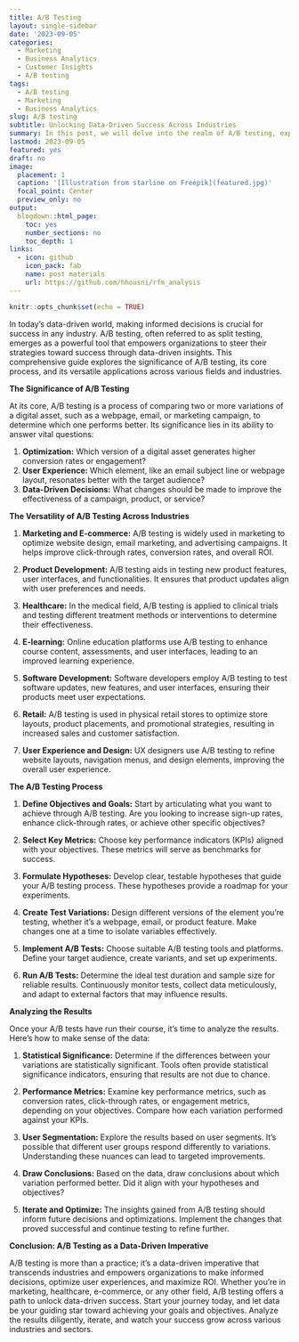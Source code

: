 ```yaml
---
title: A/B Testing
layout: single-sidebar
date: '2023-09-05'
categories:
  - Marketing
  - Business Analytics
  - Customer Insights
  - A/B testing
tags:
  - A/B testing
  - Marketing
  - Business Analytics
slug: A/B testing
subtitle: Unlocking Data-Driven Success Across Industries
summary: In this post, we will delve into the realm of A/B testing, exploring its definition and the advantages it offers.
lastmod: 2023-09-05
featured: yes
draft: no
image:
  placement: 1
  caption: '[Illustration from starline on Freepik](featured.jpg)'
  focal_point: Center
  preview_only: no
output:
  blogdown::html_page:
    toc: yes
    number_sections: no
    toc_depth: 1
links:
  - icon: github
    icon_pack: fab
    name: post materials
    url: https://github.com/hhousni/rfm_analysis
---
```



```r
knitr::opts_chunk$set(echo = TRUE)
```

In today's data-driven world, making informed decisions is crucial for success in any industry. A/B testing, often referred to as split testing, emerges as a powerful tool that empowers organizations to steer their strategies toward success through data-driven insights. This comprehensive guide explores the significance of A/B testing, its core process, and its versatile applications across various fields and industries.

**The Significance of A/B Testing**

At its core, A/B testing is a process of comparing two or more variations of a digital asset, such as a webpage, email, or marketing campaign, to determine which one performs better. Its significance lies in its ability to answer vital questions:

1. **Optimization:** Which version of a digital asset generates higher conversion rates or engagement?
2. **User Experience:** Which element, like an email subject line or webpage layout, resonates better with the target audience?
3. **Data-Driven Decisions:** What changes should be made to improve the effectiveness of a campaign, product, or service?

**The Versatility of A/B Testing Across Industries**

1. **Marketing and E-commerce:** A/B testing is widely used in marketing to optimize website design, email marketing, and advertising campaigns. It helps improve click-through rates, conversion rates, and overall ROI.

2. **Product Development:** A/B testing aids in testing new product features, user interfaces, and functionalities. It ensures that product updates align with user preferences and needs.

3. **Healthcare:** In the medical field, A/B testing is applied to clinical trials and testing different treatment methods or interventions to determine their effectiveness.

4. **E-learning:** Online education platforms use A/B testing to enhance course content, assessments, and user interfaces, leading to an improved learning experience.

5. **Software Development:** Software developers employ A/B testing to test software updates, new features, and user interfaces, ensuring their products meet user expectations.

6. **Retail:** A/B testing is used in physical retail stores to optimize store layouts, product placements, and promotional strategies, resulting in increased sales and customer satisfaction.

7. **User Experience and Design:** UX designers use A/B testing to refine website layouts, navigation menus, and design elements, improving the overall user experience.

**The A/B Testing Process**

1. **Define Objectives and Goals:** Start by articulating what you want to achieve through A/B testing. Are you looking to increase sign-up rates, enhance click-through rates, or achieve other specific objectives?

2. **Select Key Metrics:** Choose key performance indicators (KPIs) aligned with your objectives. These metrics will serve as benchmarks for success.

3. **Formulate Hypotheses:** Develop clear, testable hypotheses that guide your A/B testing process. These hypotheses provide a roadmap for your experiments.

4. **Create Test Variations:** Design different versions of the element you're testing, whether it's a webpage, email, or product feature. Make changes one at a time to isolate variables effectively.

5. **Implement A/B Tests:** Choose suitable A/B testing tools and platforms. Define your target audience, create variants, and set up experiments.

6. **Run A/B Tests:** Determine the ideal test duration and sample size for reliable results. Continuously monitor tests, collect data meticulously, and adapt to external factors that may influence results.

**Analyzing the Results**

Once your A/B tests have run their course, it's time to analyze the results. Here's how to make sense of the data:

1. **Statistical Significance:** Determine if the differences between your variations are statistically significant. Tools often provide statistical significance indicators, ensuring that results are not due to chance.

2. **Performance Metrics:** Examine key performance metrics, such as conversion rates, click-through rates, or engagement metrics, depending on your objectives. Compare how each variation performed against your KPIs.

3. **User Segmentation:** Explore the results based on user segments. It's possible that different user groups respond differently to variations. Understanding these nuances can lead to targeted improvements.

4. **Draw Conclusions:** Based on the data, draw conclusions about which variation performed better. Did it align with your hypotheses and objectives?

5. **Iterate and Optimize:** The insights gained from A/B testing should inform future decisions and optimizations. Implement the changes that proved successful and continue testing to refine further.

**Conclusion: A/B Testing as a Data-Driven Imperative**

A/B testing is more than a practice; it's a data-driven imperative that transcends industries and empowers organizations to make informed decisions, optimize user experiences, and maximize ROI. Whether you're in marketing, healthcare, e-commerce, or any other field, A/B testing offers a path to unlock data-driven success. Start your journey today, and let data be your guiding star toward achieving your goals and objectives. Analyze the results diligently, iterate, and watch your success grow across various industries and sectors.
